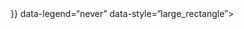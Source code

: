 ::: {.citations-counter}
<span class="__dimensions_badge_embed__" data-doi={{< meta doi >}} data-legend="never" data-style="large_rectangle"></span><script async src="https://badge.dimensions.ai/badge.js" charset="utf-8"></script>
:::